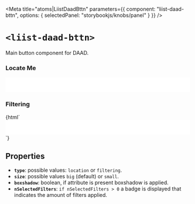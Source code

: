
<Meta
  title="atoms|LiistDaadBttn"
  parameters={{
    component: "liist-daad-bttn",
    options: { selectedPanel: "storybookjs/knobs/panel" }
  }}
/>

# `<liist-daad-bttn>`

Main button component for DAAD.

### Locate Me
<Preview>
  <div style="padding: 20px; background-color: white; display:flex; justify-content: space-around;">
    <liist-daad-bttn
      type="location"
      boxshadow
    ></liist-daad-bttn>
    <liist-daad-bttn
      type="location"
      size="small"
      boxshadow
    ></liist-daad-bttn>
  </div>
</Preview>

### Filtering
<Preview>
  <Story name="filtering">
    {html`
      <div style="padding: 20px; background-color: white; display:flex; justify-content: space-around;">
        <liist-daad-bttn
          type="filtering"
          boxshadow
        ></liist-daad-bttn>
        <liist-daad-bttn
          type="filtering"
          size="small"
          boxshadow
        ></liist-daad-bttn>
        <liist-daad-bttn
          type="filtering"
          size="small"
          nSelectedFilters="4"
          boxshadow
        ></liist-daad-bttn>
      </div>
    `}
  </Story>
</Preview>

## Properties

- **`type`**: possible values: `location` or `filtering`.
- **`size`**: possible values `big` (default) or `small`.
- **`boxshadow`**: boolean, if attribute is present boxshadow is applied.
- **`nSelectedFilters`**: `if nSelectedFilters > 0` a badge is displayed that indicates the amount of filters applied.

